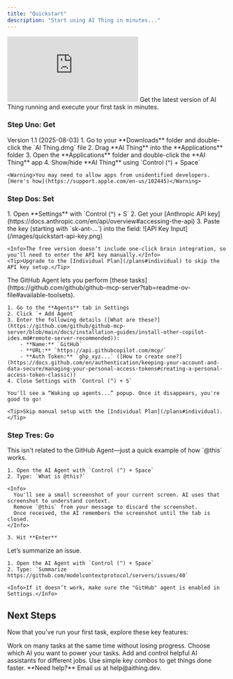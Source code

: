 ```yaml
---
title: "Quickstart"
description: "Start using AI Thing in minutes..."
---
```


<Card title="">
  <iframe className="w-full aspect-video rounded-xl" src="https://www.youtube.com/embed/PesXTCSv6_U" title="Quickstart" frameBorder="0" allow="accelerometer; autoplay; clipboard-write; encrypted-media; gyroscope; picture-in-picture"allowFullScreen></iframe>
  Get the latest version of AI Thing running and execute your first task in minutes.
</Card>

### Step Uno: Get

<AccordionGroup>
  <Accordion icon="download" title="Download AI Thing">
    <Card title="Download AI Thing" icon="rocket" href="https://get.aithing.dev" horizontal>
      Version 1.1 (2025-08-03)
    </Card>
  </Accordion>
  <Accordion icon="floppy-disk" title="Install AI Thing">
    1. Go to your **Downloads** folder and double-click the `AI Thing.dmg` file  
    2. Drag **AI Thing** into the **Applications** folder  
    3. Open the **Applications** folder and double-click the **AI Thing** app  
    4. Show/hide **AI Thing** using `Control (^) + Space`  

    <Warning>You may need to allow apps from unidentified developers. [Here's how](https://support.apple.com/en-us/102445)</Warning>
  </Accordion>
</AccordionGroup>

### Step Dos: Set

<AccordionGroup>
  <Accordion icon="brain" title="Choose Brain">
    1. Open **Settings** with `Control (^) + S`  
    2. Get your [Anthropic API key](https://docs.anthropic.com/en/api/overview#accessing-the-api)  
    3. Paste the key (starting with `sk-ant-...`) into the field:  
       ![API Key Input](/images/quickstart-api-key.png)

    <Info>The free version doesn’t include one-click brain integration, so you'll need to enter the API key manually.</Info>  
    <Tip>Upgrade to the [Individual Plan](/plans#individual) to skip the API key setup.</Tip>
  </Accordion>

  <Accordion icon="github" title="Set Up GitHub Agent">
    The GitHub Agent lets you perform [these tasks](https://github.com/github/github-mcp-server?tab=readme-ov-file#available-toolsets).

    1. Go to the **Agents** tab in Settings  
    2. Click `+ Add Agent`  
    3. Enter the following details ([What are these?](https://github.com/github/github-mcp-server/blob/main/docs/installation-guides/install-other-copilot-ides.md#remote-server-recommended)):  
        - **Name:** `GitHub`  
        - **URL:** `https://api.githubcopilot.com/mcp/`  
        - **Auth Token:** `ghp_xyz...` ([How to create one?](https://docs.github.com/en/authentication/keeping-your-account-and-data-secure/managing-your-personal-access-tokens#creating-a-personal-access-token-classic))  
    4. Close Settings with `Control (^) + S`

    You'll see a “Waking up agents...” popup. Once it disappears, you're good to go!

    <Tip>Skip manual setup with the [Individual Plan](/plans#individual).</Tip>
  </Accordion>
</AccordionGroup>

### Step Tres: Go

<AccordionGroup>
  <Accordion icon="rocket" title="What is @this">
    This isn't related to the GitHub Agent—just a quick example of how `@this` works.

    1. Open the AI Agent with `Control (^) + Space`  
    2. Type: `What is @this?`

    <Info>
      You'll see a small screenshot of your current screen. AI uses that screenshot to understand context.  
      Remove `@this` from your message to discard the screenshot.  
      Once received, the AI remembers the screenshot until the tab is closed.
    </Info>

    3. Hit **Enter**
  </Accordion>

  <Accordion icon="github" title="Summarize GitHub Issue">
    Let’s summarize an issue.

    1. Open the AI Agent with `Control (^) + Space`  
    2. Type: `Summarize https://github.com/modelcontextprotocol/servers/issues/40`

    <Info>If it doesn’t work, make sure the "GitHub" agent is enabled in Settings.</Info>
  </Accordion>
</AccordionGroup>

## Next Steps

Now that you've run your first task, explore these key features:

<CardGroup cols={2}>

<Card title="Multiple Tabs" icon="rectangle-history" href="/features/multiple-tabs">
  Work on many tasks at the same time without losing progress.
</Card>

<Card title="Integrate Brains" icon="brain" href="/features/integrate-brains">
  Choose which AI you want to power your tasks.
</Card>

<Card title="Manage Agents" icon="users" href="/api-reference/manage-agents">
  Add and control helpful AI assistants for different jobs.
</Card>

<Card title="Keyboard Shortcuts" icon="keyboard" href="/features/keyboard-shortcuts">
  Use simple key combos to get things done faster.
</Card>

</CardGroup>

<Note>
  **Need help?** Email us at help@aithing.dev.
</Note>
